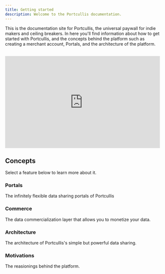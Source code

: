 ```yaml
---
title: Getting started
description: Welcome to the Portcullis documentation.
---
```


This is the documentation site for Portcullis, the universal paywall for indie makers and ceiling breakers. In here you'll find information about how to get started with Portcullis, and the concepts behind the platform such as creating a merchant account, Portals, and the architecture of the platform.

<br />

<div style="position: relative; padding-bottom: calc(51.36054421768708% + 41px); height: 0; width: 100%;"><iframe src="https://demo.arcade.software/SWLUeqXYA0BvNuKvSnoc?embed&show_copy_link=true" title="localhost:3000/home" frameborder="0" loading="lazy" allowfullscreen allow="clipboard-write" style="position: absolute; top: 0; left: 0; width: 100%; height: 100%;color-scheme: light;"></iframe></div>

## Concepts

Select a feature below to learn more about it.

<div className="docs-grid-cols-2 mt-6">

<Card href="/docs/documentation/commerce/portals">

### Portals

The infinitely flexible data sharing portals of Portcullis

</Card>

<Card  href="/docs/documentation/commerce/stripe-connect">

### Commerce

The data commercialization layer that allows you to monetize your data.

</Card>

<Card  href="/docs/documentation/architecture" >

###  Architecture 

The architecture of Portcullis's simple but powerful data sharing.

</Card>

<Card  href="/docs/documentation/" disabled>

### Motivations

The reasionings behind the platform.

</Card>

</div>
